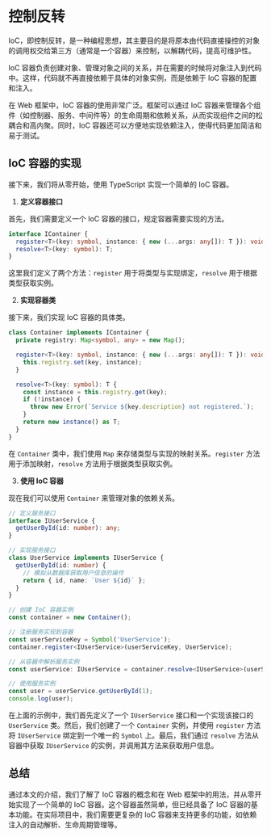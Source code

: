 # 控制反转

IoC，即控制反转，是一种编程思想，其主要目的是将原本由代码直接操控的对象的调用权交给第三方（通常是一个容器）来控制，以解耦代码，提高可维护性。

IoC 容器负责创建对象、管理对象之间的关系，并在需要的时候将对象注入到代码中。这样，代码就不再直接依赖于具体的对象实例，而是依赖于 IoC 容器的配置和注入。

在 Web 框架中，IoC 容器的使用非常广泛。框架可以通过 IoC 容器来管理各个组件（如控制器、服务、中间件等）的生命周期和依赖关系，从而实现组件之间的松耦合和高内聚。同时，IoC 容器还可以方便地实现依赖注入，使得代码更加简洁和易于测试。


## IoC 容器的实现

接下来，我们将从零开始，使用 TypeScript 实现一个简单的 IoC 容器。

1. **定义容器接口**

首先，我们需要定义一个 IoC 容器的接口，规定容器需要实现的方法。

```typescript
interface IContainer {
  register<T>(key: symbol, instance: { new (...args: any[]): T }): void;
  resolve<T>(key: symbol): T;
}
```

这里我们定义了两个方法：`register` 用于将类型与实现绑定，`resolve` 用于根据类型获取实例。

2. **实现容器类**

接下来，我们实现 IoC 容器的具体类。

```typescript
class Container implements IContainer {
  private registry: Map<symbol, any> = new Map();

  register<T>(key: symbol, instance: { new (...args: any[]): T }): void {
    this.registry.set(key, instance);
  }

  resolve<T>(key: symbol): T {
    const instance = this.registry.get(key);
    if (!instance) {
      throw new Error(`Service ${key.description} not registered.`);
    }
    return new instance() as T;
  }
}
```

在 `Container` 类中，我们使用 `Map` 来存储类型与实现的映射关系。`register` 方法用于添加映射，`resolve` 方法用于根据类型获取实例。

3. **使用 IoC 容器**

现在我们可以使用 `Container` 来管理对象的依赖关系。

```typescript
// 定义服务接口
interface IUserService {
  getUserById(id: number): any;
}

// 实现服务接口
class UserService implements IUserService {
  getUserById(id: number) {
    // 模拟从数据库获取用户信息的操作
    return { id, name: `User ${id}` };
  }
}

// 创建 IoC 容器实例
const container = new Container();

// 注册服务实现到容器
const userServiceKey = Symbol('UserService');
container.register<IUserService>(userServiceKey, UserService);

// 从容器中解析服务实例
const userService: IUserService = container.resolve<IUserService>(userServiceKey);

// 使用服务实例
const user = userService.getUserById(1);
console.log(user);
```

在上面的示例中，我们首先定义了一个 `IUserService` 接口和一个实现该接口的 `UserService` 类。然后，我们创建了一个 `Container` 实例，并使用 `register` 方法将 `IUserService` 绑定到一个唯一的 `Symbol` 上。最后，我们通过 `resolve` 方法从容器中获取 `IUserService` 的实例，并调用其方法来获取用户信息。

## 总结

通过本文的介绍，我们了解了 IoC 容器的概念和在 Web 框架中的用法，并从零开始实现了一个简单的 IoC 容器。这个容器虽然简单，但已经具备了 IoC 容器的基本功能。在实际项目中，我们需要更复杂的 IoC 容器来支持更多的功能，如依赖注入的自动解析、生命周期管理等。

